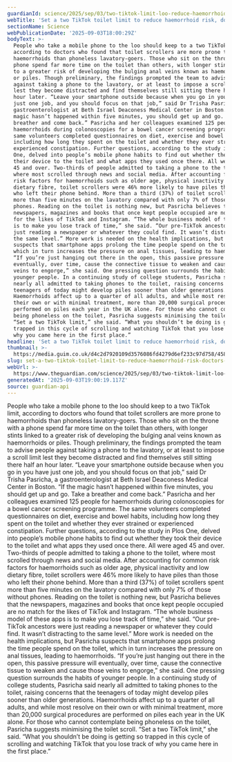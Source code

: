 ```yaml
---
guardianId: science/2025/sep/03/two-tiktok-limit-loo-reduce-haemorrhoid-risk-doctors
webTitle: 'Set a two TikTok toilet limit to reduce haemorrhoid risk, doctors advise'
sectionName: Science
webPublicationDate: '2025-09-03T18:00:29Z'
bodyText: >-
  People who take a mobile phone to the loo should keep to a two TikTok limit,
  according to doctors who found that toilet scrollers are more prone to
  haemorrhoids than phoneless lavatory-goers. Those who sit on the throne with a
  phone spend far more time on the toilet than others, with longer stints linked
  to a greater risk of developing the bulging anal veins known as haemorrhoids
  or piles. Though preliminary, the findings prompted the team to advise people
  against taking a phone to the lavatory, or at least to impose a scroll limit
  lest they become distracted and find themselves still sitting there half an
  hour later. “Leave your smartphone outside because when you go in you have
  just one job, and you should focus on that job,” said Dr Trisha Pasricha, a
  gastroenterologist at Beth Israel Deaconess Medical Center in Boston. “If the
  magic hasn’t happened within five minutes, you should get up and go. Take a
  breather and come back.” Pasricha and her colleagues examined 125 people for
  haemorrhoids during colonoscopies for a bowel cancer screening programme. The
  same volunteers completed questionnaires on diet, exercise and bowel habits,
  including how long they spent on the toilet and whether they ever strained or
  experienced constipation. Further questions, according to the study in Plos
  One, delved into people’s mobile phone habits to find out whether they took
  their device to the toilet and what apps they used once there. All were aged
  45 and over. Two-thirds of people admitted to taking a phone to the toilet,
  where most scrolled through news and social media. After accounting for common
  risk factors for haemorrhoids such as older age, physical inactivity and low
  dietary fibre, toilet scrollers were 46% more likely to have piles than those
  who left their phone behind. More than a third (37%) of toilet scrollers spent
  more than five minutes on the lavatory compared with only 7% of those without
  phones. Reading on the toilet is nothing new, but Pasricha believes that the
  newspapers, magazines and books that once kept people occupied are no match
  for the likes of TikTok and Instagram. “The whole business model of these apps
  is to make you lose track of time,” she said. “Our pre-TikTok ancestors were
  just reading a newspaper or whatever they could find. It wasn’t distracting to
  the same level.” More work is needed on the health implications, but Pasricha
  suspects that smartphone apps prolong the time people spend on the toilet,
  which in turn increases the pressure on anal tissues, leading to haemorrhoids.
  “If you’re just hanging out there in the open, this passive pressure will
  eventually, over time, cause the connective tissue to weaken and cause those
  veins to engorge,” she said. One pressing question surrounds the habits of
  younger people. In a continuing study of college students, Pasricha said
  nearly all admitted to taking phones to the toilet, raising concerns that the
  teenagers of today might develop piles sooner than older generations.
  Haemorrhoids affect up to a quarter of all adults, and while most resolve on
  their own or with minimal treatment, more than 20,000 surgical procedures are
  performed on piles each year in the UK alone. For those who cannot contemplate
  being phoneless on the toilet, Pasricha suggests minimising the toilet scroll.
  “Set a two TikTok limit,” she said. “What you shouldn’t be doing is getting so
  trapped in this cycle of scrolling and watching TikTok that you lose track of
  why you came here in the first place.”
headline: 'Set a two TikTok toilet limit to reduce haemorrhoid risk, doctors advise'
thumbnail: >-
  https://media.guim.co.uk/d4c2d7920109d3576086fd4279d6ef233c97d758/458_0_4999_4000/500.jpg
slug: set-a-two-tiktok-toilet-limit-to-reduce-haemorrhoid-risk-doctors-advise
webUrl: >-
  https://www.theguardian.com/science/2025/sep/03/two-tiktok-limit-loo-reduce-haemorrhoid-risk-doctors
generatedAt: '2025-09-03T19:00:19.117Z'
source: guardian-api
---
```

People who take a mobile phone to the loo should keep to a two TikTok limit, according to doctors who found that toilet scrollers are more prone to haemorrhoids than phoneless lavatory-goers. Those who sit on the throne with a phone spend far more time on the toilet than others, with longer stints linked to a greater risk of developing the bulging anal veins known as haemorrhoids or piles. Though preliminary, the findings prompted the team to advise people against taking a phone to the lavatory, or at least to impose a scroll limit lest they become distracted and find themselves still sitting there half an hour later. “Leave your smartphone outside because when you go in you have just one job, and you should focus on that job,” said Dr Trisha Pasricha, a gastroenterologist at Beth Israel Deaconess Medical Center in Boston. “If the magic hasn’t happened within five minutes, you should get up and go. Take a breather and come back.” Pasricha and her colleagues examined 125 people for haemorrhoids during colonoscopies for a bowel cancer screening programme. The same volunteers completed questionnaires on diet, exercise and bowel habits, including how long they spent on the toilet and whether they ever strained or experienced constipation. Further questions, according to the study in Plos One, delved into people’s mobile phone habits to find out whether they took their device to the toilet and what apps they used once there. All were aged 45 and over. Two-thirds of people admitted to taking a phone to the toilet, where most scrolled through news and social media. After accounting for common risk factors for haemorrhoids such as older age, physical inactivity and low dietary fibre, toilet scrollers were 46% more likely to have piles than those who left their phone behind. More than a third (37%) of toilet scrollers spent more than five minutes on the lavatory compared with only 7% of those without phones. Reading on the toilet is nothing new, but Pasricha believes that the newspapers, magazines and books that once kept people occupied are no match for the likes of TikTok and Instagram. “The whole business model of these apps is to make you lose track of time,” she said. “Our pre-TikTok ancestors were just reading a newspaper or whatever they could find. It wasn’t distracting to the same level.” More work is needed on the health implications, but Pasricha suspects that smartphone apps prolong the time people spend on the toilet, which in turn increases the pressure on anal tissues, leading to haemorrhoids. “If you’re just hanging out there in the open, this passive pressure will eventually, over time, cause the connective tissue to weaken and cause those veins to engorge,” she said. One pressing question surrounds the habits of younger people. In a continuing study of college students, Pasricha said nearly all admitted to taking phones to the toilet, raising concerns that the teenagers of today might develop piles sooner than older generations. Haemorrhoids affect up to a quarter of all adults, and while most resolve on their own or with minimal treatment, more than 20,000 surgical procedures are performed on piles each year in the UK alone. For those who cannot contemplate being phoneless on the toilet, Pasricha suggests minimising the toilet scroll. “Set a two TikTok limit,” she said. “What you shouldn’t be doing is getting so trapped in this cycle of scrolling and watching TikTok that you lose track of why you came here in the first place.”
